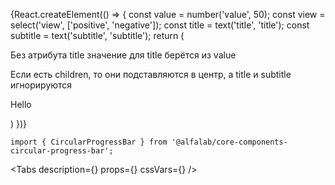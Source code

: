 



<Meta
    title='Компоненты/CircularProgressBar'
    component={CircularProgressBar}
/>


<!-- Canvas -->

<Story name='CircularProgressBar'>
    {React.createElement(() => {
        const value = number('value', 50);
        const view = select('view', ['positive', 'negative']);
        const title = text('title', 'title');
        const subtitle = text('subtitle', 'subtitle');
        return (
            <React.Fragment>
                <CircularProgressBar
                    value={value}
                    view={view}
                    title={title}
                    subtitle={subtitle}
                    size={select('size', ['m', 'l'])}
                />
                <p>Без атрибута title значение для title берётся из value</p>
                <CircularProgressBar
                    value={value}
                    view={view}
                    subtitle={subtitle}
                    size='l'
                />
                <p>Если есть children, то они подставляются в центр, а title и subtitle игнорируются</p>
                <CircularProgressBar
                    value={value}
                    view={view}
                    title={title}
                    subtitle={subtitle}
                    size='l'
                >
                    <p>Hello</p>
                </CircularProgressBar>
            </React.Fragment>
        )
    })}
</Story>


<!-- Docs -->

<ComponentHeader
    name='CircularProgressBar'
    version={version}
    package='@alfalab/core-components-circular-progress-bar'
    stage={2}
/>

```tsx
import { CircularProgressBar } from '@alfalab/core-components-circular-progress-bar';
```

<Tabs
  description={<Description />}
  props={<Props of={CircularProgressBar} />}
  cssVars={<CssVars css={styles} />}
/>